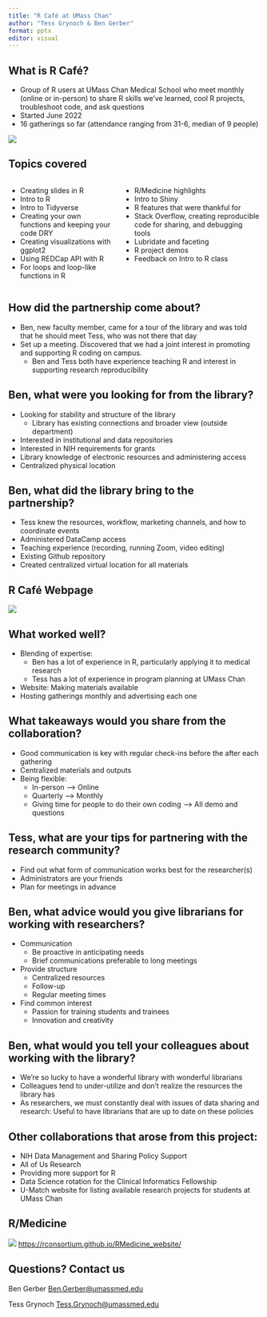 ```yaml
---
title: "R Café at UMass Chan"
author: "Tess Grynoch & Ben Gerber"
format: pptx
editor: visual
---
```


## What is R Café?

-   Group of R users at UMass Chan Medical School who meet monthly (online or in-person) to share R skills we've learned, cool R projects, troubleshoot code, and ask questions
-   Started June 2022
-   16 gatherings so far (attendance ranging from 31-6, median of 9 people)

![](https://libapps.s3.amazonaws.com/customers/3713/images/R_Cafe_logo.png){fig-alt="R Café logo"}

## Topics covered

::: columns
::: column
-   Creating slides in R
-   Intro to R
-   Intro to Tidyverse
-   Creating your own functions and keeping your code DRY
-   Creating visualizations with ggplot2
-   Using REDCap API with R
-   For loops and loop-like functions in R
:::

::: column
-   R/Medicine highlights
-   Intro to Shiny
-   R features that were thankful for
-   Stack Overflow, creating reproducible code for sharing, and debugging tools
-   Lubridate and faceting
-   R project demos
-   Feedback on Intro to R class
:::
:::

## How did the partnership come about?

-   Ben, new faculty member, came for a tour of the library and was told that he should meet Tess, who was not there that day
-   Set up a meeting. Discovered that we had a joint interest in promoting and supporting R coding on campus.
    -   Ben and Tess both have experience teaching R and interest in supporting research reproducibility

## Ben, what were you looking for from the library?

-   Looking for stability and structure of the library
    -   Library has existing connections and broader view (outside department)
-   Interested in institutional and data repositories
-   Interested in NIH requirements for grants
-   Library knowledge of electronic resources and administering access
-   Centralized physical location

## Ben, what did the library bring to the partnership?

-   Tess knew the resources, workflow, marketing channels, and how to coordinate events
-   Administered DataCamp access
-   Teaching experience (recording, running Zoom, video editing)
-   Existing Github repository
-   Created centralized virtual location for all materials

## R Café Webpage

![](RCafeHomepage.png){fig-alt="R Café homepage with R Café logo; group description; contact information for hosts; future R Cafe gathering dates, times, and topics; recordings from past gatherings; link to learning resources; and DataCamp signup."}

## What worked well?

-   Blending of expertise:
    -   Ben has a lot of experience in R, particularly applying it to medical research
    -   Tess has a lot of experience in program planning at UMass Chan
-   Website: Making materials available
-   Hosting gatherings monthly and advertising each one

## What takeaways would you share from the collaboration?

-   Good communication is key with regular check-ins before the after each gathering
-   Centralized materials and outputs
-   Being flexible:
    -   In-person --\> Online
    -   Quarterly --\> Monthly
    -   Giving time for people to do their own coding --\> All demo and questions

## Tess, what are your tips for partnering with the research community?

-   Find out what form of communication works best for the researcher(s)
-   Administrators are your friends
-   Plan for meetings in advance

## Ben, what advice would you give librarians for working with researchers?

-   Communication
    -   Be proactive in anticipating needs
    -   Brief communications preferable to long meetings
-   Provide structure
    -   Centralized resources
    -   Follow-up
    -   Regular meeting times
-   Find common interest
    -   Passion for training students and trainees
    -   Innovation and creativity

## Ben, what would you tell your colleagues about working with the library?

-   We're so lucky to have a wonderful library with wonderful librarians
-   Colleagues tend to under-utilize and don't realize the resources the library has
-   As researchers, we must constantly deal with issues of data sharing and research: Useful to have librarians that are up to date on these policies

## Other collaborations that arose from this project:

-   NIH Data Management and Sharing Policy Support
-   All of Us Research
-   Providing more support for R
-   Data Science rotation for the Clinical Informatics Fellowship
-   U-Match website for listing available research projects for students at UMass Chan

## R/Medicine

![](https://rconsortium.github.io/RMedicine_website/images/Main.png){fig-alt="R/Medicine 2024 header with text: An R Consortium Conference. June 10-14, 2024. Virtual conference. #RMED24"} <https://rconsortium.github.io/RMedicine_website/>

## Questions? Contact us

Ben Gerber [Ben.Gerber\@umassmed.edu](mailto:Ben.Gerber@umassmed.edu)

Tess Grynoch [Tess.Grynoch\@umassmed.edu](mailto:Tess.Grynoch@umassmed.edu)

